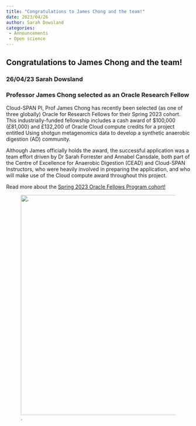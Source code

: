 ```yaml
---
title: "Congratulations to James Chong and the team!"
date: 2023/04/26
author: Sarah Dowsland
categories:
 - Announcements
 - Open science
---
```


## **Congratulations to James Chong and the team!**

### **26/04/23	Sarah Dowsland**

### **Professor James Chong selected as an Oracle Research Fellow**

Cloud-SPAN PI, Prof James Chong has recently been selected (as one of three globally) Oracle for Research Fellows for their Spring 2023 cohort.  This industrially-funded fellowship includes a cash award of \$100,000 (£81,000) and £132,200 of Oracle Cloud compute credits for a project entitled Using shotgun metagenomics data to develop a synthetic anaerobic digestion (AD) community. 

Although James officially holds the award, the successful application was a team effort driven by Dr Sarah Forrester and Annabel Cansdale, both part of the Centre of Excellence for Anaerobic Digestion (CEAD) and Cloud-SPAN Instructors, who were heavily involved in preparing the application, and who will make use of the Cloud compute award throughout this project.

Read more about the [Spring 2023 Oracle Fellows Program cohort!](https://blogs.oracle.com/research/post/proudly-announcing-the-research-fellows-spring-2023-cohort?source=:so:tw:or:awr:ore:::OfR_Social_Spring2023CohortAnnouncement_CS&SC=:so:tw:or:awr:ore:::OfR_Social_Spring2023CohortAnnouncement_CS&pcode=)

![.](../../images/logo_cloud_only.PNG){fig-alt="A graphic showing the Cloud-SPAN logo." width="600"} 

